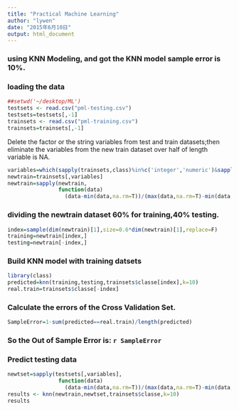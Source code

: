 ```yaml
---
title: "Practical Machine Learning"
author: "lywen"
date: "2015年6月10日"
output: html_document
---
```

###  using KNN Modeling, and got the KNN model sample error is 10%.   
### loading the data
```r
##setwd('~/desktop/ML')
testsets <- read.csv("pml-testing.csv")
testsets=testsets[,-1]
trainsets <- read.csv("pml-training.csv")
trainsets=trainsets[,-1]

```
Delete the factor or the string variables from test and train datasets;then eliminate the variables from the new train dataset over half  of length variable is NA.
```r
variables=which(sapply(trainsets,class)%in%c('integer','numeric')&sapply(trainsets,function(data)ifelse(sum(!is.na(data))>length(data)/2,TRUE,FALSE)))
newtrain=trainsets[,variables]
newtrain=sapply(newtrain,
                function(data)
                  (data-min(data,na.rm=T))/(max(data,na.rm=T)-min(data,na.rm=T)))
```
### dividing the newtrain dataset 60% for training,40% testing.

```r
index=sample(dim(newtrain)[1],size=0.6*dim(newtrain)[1],replace=F)
training=newtrain[index,]
testing=newtrain[-index,]
```
###  Build KNN model with  training datsets
```r
library(class)
predicted=knn(training,testing,trainsets$classe[index],k=10)
real.train=trainsets$classe[-index]
```
### Calculate the errors of the Cross Validation Set.
```r
SampleError=1-sum(predicted==real.train)/length(predicted)
```
###  So the Out of Sample Error is: `r SampleError`  
###  Predict testing data   
```r
newtset=sapply(testsets[,variables],
                function(data)
                  (data-min(data,na.rm=T))/(max(data,na.rm=T)-min(data,na.rm=T)))
results <- knn(newtrain,newtset,trainsets$classe,k=10)
results
```


